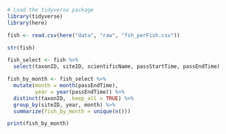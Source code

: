```r
# Load the tidyverse package
library(tidyverse)
library(here)

```

```r
fish <- read.csv(here("data", "raw", "fsh_perFish.csv"))

str(fish)
```
```r
fish_select <- fish %>% 
  select(taxonID, siteID, scientificName, passStartTime, passEndTime)
```

```r
fish_by_month <- fish_select %>% 
  mutate(month = month(passEndTime),
         year = year(passEndTime)) %>% 
  distinct(taxonID, .keep_all = TRUE) %>% 
  group_by(siteID, year, month) %>% 
  summarize(fish_by_month = unique(n()))

print(fish_by_month) 
```

